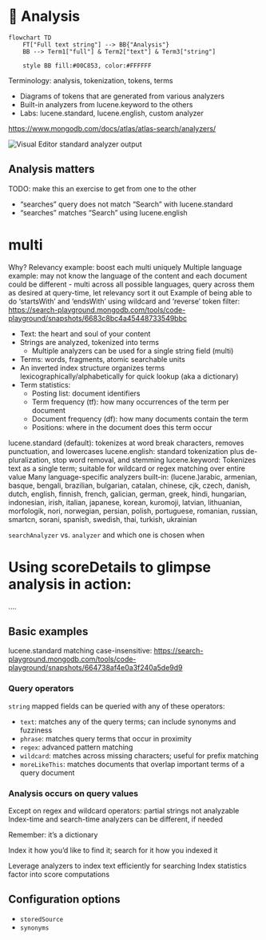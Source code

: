 # 📘 Analysis

```mermaid
flowchart TD
    FT["Full text string"] --> BB{"Analysis"}
    BB --> Term1["full"] & Term2["text"] & Term3["string"]

    style BB fill:#00C853, color:#FFFFFF
```

Terminology: analysis, tokenization, tokens, terms

* Diagrams of tokens that are generated from various analyzers
* Built-in analyzers from lucene.keyword to the others
* Labs: lucene.standard, lucene.english, custom analyzer

https://www.mongodb.com/docs/atlas/atlas-search/analyzers/

![Visual Editor standard analyzer output](/img/editor_analysis.png)

## Analysis matters

TODO: make this an exercise to get from one to the other
* “searches” query does not match “Search” with lucene.standard
* “searches” matches “Search” using lucene.english

# multi
Why?
Relevancy example: boost each multi uniquely
Multiple language example: may not know the language of the content and each document could be different - multi across all possible languages, query across them as desired at query-time, let relevancy sort it out
Example of being able to do ‘startsWith’ and ‘endsWith’ using wildcard and ‘reverse’ token filter:
https://search-playground.mongodb.com/tools/code-playground/snapshots/6683c8bc4a45448733549bbc

* Text: the heart and soul of your content
* Strings are analyzed, tokenized into terms
  * Multiple analyzers can be used for a single string field (multi)
* Terms: words, fragments, atomic searchable units
* An inverted index structure organizes terms lexicographically/alphabetically for quick lookup (aka a dictionary)
* Term statistics:
  * Posting list: document identifiers
  * Term frequency (tf): how many occurrences of the term per document
  * Document frequency (df): how many documents contain the term
  * Positions: where in the document does this term occur

lucene.standard (default): tokenizes at word break characters, removes punctuation, and lowercases
lucene.english: standard tokenization plus de-pluralization, stop word removal, and stemming
lucene.keyword: Tokenizes text as a single term; suitable for wildcard or regex matching over entire value
Many language-specific analyzers built-in: (lucene.)arabic, armenian, basque, bengali, brazilian, bulgarian, catalan, chinese, cjk, czech, danish, dutch, english, finnish, french, galician, german, greek, hindi, hungarian, indonesian, irish, italian, japanese, korean, kuromoji, latvian, lithuanian, morfologik, nori, norwegian, persian, polish, portuguese, romanian, russian, smartcn, sorani, spanish, swedish, thai, turkish, ukrainian

`searchAnalyzer` vs. `analyzer` and which one is chosen when

# Using scoreDetails to glimpse analysis in action:

....


## Basic examples

lucene.standard matching case-insensitive: https://search-playground.mongodb.com/tools/code-playground/snapshots/664738af4e0a3f240a5de9d9

### Query operators

`string` mapped fields can be queried with any of these operators:

* `text`: matches any of the query terms; can include synonyms and fuzziness
* `phrase`: matches query terms that occur in proximity
* `regex`: advanced pattern matching
* `wildcard`: matches across missing characters; useful for prefix matching
* `moreLikeThis`: matches documents that overlap important terms of a query document

### Analysis occurs on query values

Except on regex and wildcard operators: partial strings not analyzable
Index-time and search-time analyzers can be different, if needed

Remember: it’s a dictionary

Index it how you’d like to find it; search for it how you indexed it

Leverage analyzers to index text efficiently for searching
Index statistics factor into score computations

## Configuration options

  * `storedSource`
  * `synonyms`


